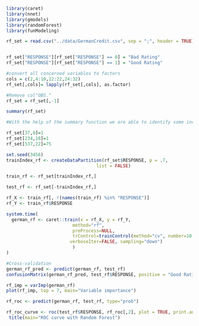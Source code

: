 ```r
library(caret)
library(nnet)
library(gmodels)
library(randomForest)
library(funModeling)

rf_set = read.csv("../data/GermanCredit.csv", sep = ";", header = TRUE)


rf_set["RESPONSE"][rf_set["RESPONSE"] == 0] = "Bad Rating"
rf_set["RESPONSE"][rf_set["RESPONSE"] == 1] = "Good Rating"

#convert all concerned variables to factors
cols = c(2,4:10,12:22,24:32)
rf_set[,cols]= lapply(rf_set[,cols], as.factor)

#Remove col"OBS."
rf_set = rf_set[,-1]

summary(rf_set)

#With the help of the summary function we are able to identify some incorrect values such as education = -1, age = 125 and guarantor = 2 (only one occurrence of 2, might be a typo) 

rf_set[37,8]=1
rf_set[234,18]=1
rf_set[537,22]=75

```

```r
set.seed(3456)
trainIndex_rf <- createDataPartition(rf_set$RESPONSE, p = .7,
                                  list = FALSE)

train_rf <- rf_set[trainIndex_rf,]

test_rf <- rf_set[-trainIndex_rf,]
```


```r

rf_X <- train_rf[, !(names(train_rf) %in% "RESPONSE")]
rf_Y <- train_rf$RESPONSE

system.time(
  german_rf <- caret::train(x = rf_X, y = rf_Y,
                         method="rf",
                         preProcess=NULL,
                         trControl=trainControl(method="cv", number=10,
                        verboseIter=FALSE, sampling="down")
                         )
)
```

```r
#Cross-validation
german_rf_pred <- predict(german_rf, test_rf)
confusionMatrix(german_rf_pred, test_rf$RESPONSE, positive = "Good Rating")

```

```r

rf_imp = varImp(german_rf)
plot(rf_imp, top = 7, main="Variable importance")


```

```r
rf_roc <- predict(german_rf, test_rf, type="prob")

rf_roc_curve <- roc(test_rf$RESPONSE, rf_roc[,2], plot = TRUE, print.auc = TRUE, asp = NA)
 title(main="ROC curve with Random Forest")
```

